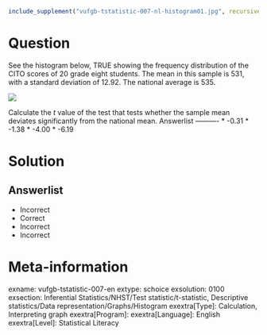 ```r
include_supplement("vufgb-tstatistic-007-nl-histogram01.jpg", recursive = TRUE)
```

Question
========

See the histogram below, TRUE showing the frequency distribution of the CITO scores of 20 grade eight students. The mean in this sample is 531, with a standard deviation of 12.92. The national average is 535. 

![](vufgb-tstatistic-007-nl-histogram01.jpg)
  
Calculate the *t* value of the test that tests whether the sample mean deviates significantly from the national mean. 
Answerlist
----------
* -0.31
* -1.38
* -4.00
* -6.19

Solution
========

Answerlist
----------
* Incorrect
* Correct
* Incorrect
* Incorrect

Meta-information
================
exname: vufgb-tstatistic-007-en
extype: schoice
exsolution: 0100
exsection: Inferential Statistics/NHST/Test statistic/t-statistic, Descriptive statistics/Data representation/Graphs/Histogram
exextra[Type]: Calculation, Interpreting graph
exextra[Program]: 
exextra[Language]: English
exextra[Level]: Statistical Literacy
